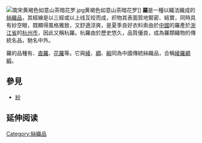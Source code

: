 [[File:南宋黄褐色如意山茶暗花罗.jpg|thumb]]黄褐色如意山茶暗花罗]]
'''羅'''是一種以{{link-en|絞經|Leno weave}}織法織成的[[絲織品|絲織品]]，其經線是以三經或以上线互绞而成，织物其表面質地緊密、結實，同時具有紗空眼，既顯得風格雅致，又舒適涼爽，是夏季良好衣料索由於[[中國|中國]]的羅產於[[浙江省|浙江省]]的[[杭州市|杭州市]]，因此又稱杭羅。杭羅由於歷史悠久，品質優良，成為羅類織物的傳統名品，馳名中外。

羅的品種有{{link-ja|橫羅|絽}}、[[直羅|直羅]]、[[花羅|花羅]]等。它與[[綾|綾]]、[[綢|綢]]、[[緞|緞]]同為中國傳統絲織品，合稱[[綾羅綢緞|綾羅綢緞]]。

==參見==
*[[紗|紗]]

== 延伸阅读 ==
{{Wikisource further reading}}

[[Category:絲織品|Category:絲織品]]